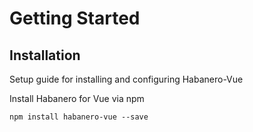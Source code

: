 
<Meta title="Getting Started/Getting Started" />

# Getting Started

## Installation
Setup guide for installing and configuring Habanero-Vue 

Install Habanero for Vue via npm
```
npm install habanero-vue --save
```
